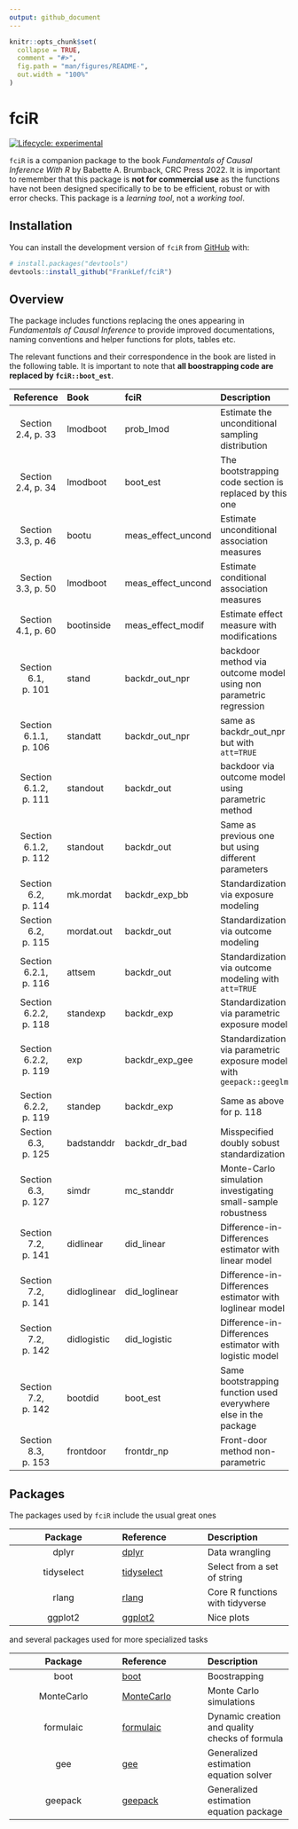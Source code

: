 ```yaml
---
output: github_document
---
```


<!-- README.md is generated from README.Rmd. Please edit that file -->

```r
knitr::opts_chunk$set(
  collapse = TRUE,
  comment = "#>",
  fig.path = "man/figures/README-",
  out.width = "100%"
)
```

# fciR

<!-- badges: start -->
[![Lifecycle: experimental](https://img.shields.io/badge/lifecycle-experimental-orange.svg)](https://lifecycle.r-lib.org/articles/stages.html#experimental)
<!-- badges: end -->

`fciR` is a companion package to the book *Fundamentals of Causal Inference
With R* by Babette A. Brumback, CRC Press 2022. It is important to remember
that this package is **not for commercial use** as the functions have not been designed
specifically to be to be efficient, robust or with error checks.  This package 
is a *learning tool*, not a *working tool*.

## Installation

You can install the development version of `fciR` from [GitHub](https://github.com/) with:

``` r
# install.packages("devtools")
devtools::install_github("FrankLef/fciR")
```

## Overview

The package includes functions replacing the ones appearing in *Fundamentals of
Causal Inference* to provide improved documentations, naming conventions and
helper functions for plots, tables etc.

The relevant functions and their correspondence in the book are listed in the 
following table.  It is important to note that **all boostrapping code are replaced
by `fciR::boot_est`**.

|Reference|Book|fciR|Description|
|:---:|:---|:---|:---|
|Section 2.4, p. 33|lmodboot|prob_lmod|Estimate the unconditional sampling distribution|
|Section 2.4, p. 34|lmodboot|boot_est|The bootstrapping code section is replaced by this one|
|Section 3.3, p. 46|bootu|meas_effect_uncond|Estimate unconditional association measures|
|Section 3.3, p. 50|lmodboot|meas_effect_uncond|Estimate conditional association measures|
|Section 4.1, p. 60|bootinside|meas_effect_modif|Estimate effect measure with modifications|
|Section 6.1, p. 101|stand|backdr_out_npr|backdoor method via outcome model using non parametric regression|
|Section 6.1.1, p. 106|standatt|backdr_out_npr|same as backdr_out_npr but with `att=TRUE`|
|Section 6.1.2, p. 111|standout|backdr_out|backdoor via outcome model using parametric method|
|Section 6.1.2, p. 112|standout|backdr_out|Same as previous one but using different parameters|
|Section 6.2, p. 114|mk.mordat|backdr_exp_bb|Standardization via exposure modeling|
|Section 6.2, p. 115|mordat.out|backdr_out|Standardization via outcome modeling|
|Section 6.2.1, p. 116|attsem|backdr_out|Standardization via outcome modeling with `att=TRUE`|
|Section 6.2.2, p. 118|standexp|backdr_exp|Standardization via parametric exposure model|
|Section 6.2.2, p. 119|exp|backdr_exp_gee|Standardization via parametric exposure model with `geepack::geeglm`|
|Section 6.2.2, p. 119|standep|backdr_exp|Same as above for p. 118|
|Section 6.3, p. 125|badstanddr|backdr_dr_bad|Misspecified doubly sobust standardization|
|Section 6.3, p. 127|simdr|mc_standdr|Monte-Carlo simulation investigating small-sample robustness|
|Section 7.2, p. 141|didlinear|did_linear|Difference-in-Differences estimator with linear model|
|Section 7.2, p. 141|didloglinear|did_loglinear|Difference-in-Differences estimator with loglinear model|
|Section 7.2, p. 142|didlogistic|did_logistic|Difference-in-Differences estimator with logistic model|
|Section 7.2, p. 142|bootdid|boot_est|Same bootstrapping function used everywhere else in the package|
|Section 8.3, p. 153|frontdoor|frontdr_np|Front-door method non-parametric|

## Packages

The packages used by `fciR` include the usual great ones


|Package|Reference|Description|
|:---:|:---|:---|
|dplyr|[dplyr](https://dplyr.tidyverse.org)|Data wrangling|
|tidyselect|[tidyselect](https://tidyselect.r-lib.org)|Select from a set of string|
|rlang|[rlang](https://rlang.r-lib.org)|Core R functions with tidyverse|
|ggplot2|[ggplot2](https://ggplot2.tidyverse.org)|Nice plots|

and several packages used for more specialized tasks

|Package|Reference|Description|
|:---:|:---|:---|
|boot|[boot](https://cran.rstudio.com/web/packages/boot/index.html)|Boostrapping|
|MonteCarlo|[MonteCarlo](https://github.com/FunWithR/MonteCarlo)|Monte Carlo simulations|
|formulaic|[formulaic](https://dachosen1.github.io/formulaic/index.html)|Dynamic creation and quality checks of formula|
|gee|[gee](https://cran.rstudio.com/web/packages/gee/index.html)|Generalized estimation equation solver|
|geepack|[geepack](https://cran.rstudio.com/web/packages/geepack/index.html)|Generalized estimation equation package|
